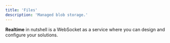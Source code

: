 ```yaml
---
title: 'Files'
description: 'Managed blob storage.'
---
```


**Realtime** in nutshell is a WebSocket as a service where you can design and configure your solutions.
